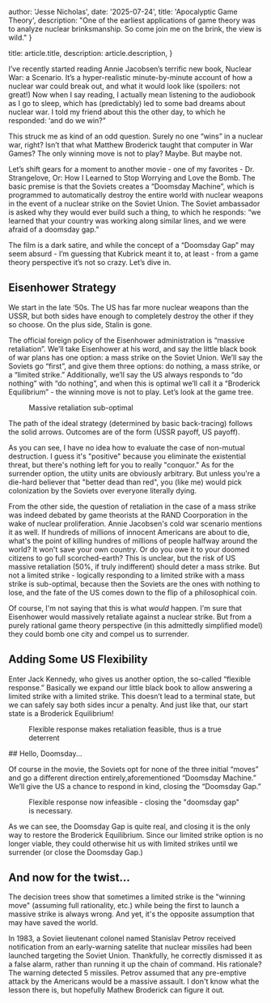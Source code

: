 
  author: 'Jesse Nicholas',
  date: '2025-07-24',
  title: 'Apocalyptic Game Theory',
  description:
    "One of the earliest applications of game theory was to analyze nuclear brinksmanship. So come join me on the brink, the view is wild."
}

  title: article.title,
  description: article.description,
}


I’ve recently started reading Annie Jacobsen’s terrific new book, Nuclear War: a Scenario. It’s a hyper-realistic minute-by-minute account of how a nuclear war could break out, and what it would look like (spoilers: not great!) Now when I say reading, I actually mean listening to the audiobook as I go to sleep, which has (predictably) led to some bad dreams about nuclear war. I told my friend about this the other day, to which he responded: ‘and do we win?”


This struck me as kind of an odd question. Surely no one “wins” in a nuclear war, right? Isn’t that what Matthew Broderick taught that computer in War Games? The only winning move is not to play? Maybe. But maybe not. 

Let’s shift gears for a moment to another movie - one of my favorites - Dr. Strangelove, Or: How I Learned to Stop Worrying and Love the Bomb. The basic premise is that the Soviets creates a “Doomsday Machine”, which is programmed to automatically destroy the entire world with nuclear weapons in the event of a nuclear strike on the Soviet Union. The Soviet ambassador is asked why they would ever build such a thing, to which he responds: “we learned that your country was working along similar lines, and we were afraid of a doomsday gap.” 

The film is a dark satire, and while the concept of a “Doomsday Gap” may seem absurd - I’m guessing that Kubrick meant it to, at least - from a game theory perspective it’s not so crazy. Let’s dive in. 
## Eisenhower Strategy

We start in the late ‘50s. The US has far more nuclear weapons than the USSR, but both sides have enough to completely destroy the other if they so choose. On the plus side, Stalin is gone. 

The official foreign policy of the Eisenhower administration is “massive retaliation”. We’ll take Eisenhower at his word, and say the little black book of war plans has one option: a mass strike on the Soviet Union. We’ll say the Soviets go “first”, and give them three options: do nothing, a mass strike, or a “limited strike.” Additionally, we’ll say the US always responds to “do nothing” with “do nothing”, and when this is optimal we’ll call it a “Broderick Equilibrium” - the winning move is not to play. Let’s look at the game tree. 
<figure>
<ThemeImage src={eisenhowerStrategy} darkSrc={darkEisenhowerStrategy} alt="" />
<figcaption style={{justifySelf:'center'}}>Massive retaliation sub-optimal</figcaption>
</figure>

The path of the ideal strategy (determined by basic back-tracing) follows the solid arrows. Outcomes are of the form (USSR payoff, US payoff). 

As you can see, I have no idea how to evaluate the case of non-mutual destruction. I guess it's "positive" because you eliminate the existential threat, but there's nothing left for you to really "conquor." As for the surrender option, the utiity units are obviously arbitrary. But unless you're a die-hard believer that "better dead than red", you (like me) would pick colonization by the Soviets over everyone literally dying.

From the other side, the question of retaliation in the case of a mass strike was indeed debated by game theorists at the RAND Coorporation in the wake of nuclear proliferation. Annie Jacobsen's cold war scenario mentions it as well. If hundreds of millions of innocent Americans are about to die, what's the point of killing hundres of millions of people halfway around the world? It won't save your own country. Or do you owe it to your doomed citizens to go full scorched-earth? This is unclear, but the risk of US massive retaliation (50%, if truly indifferent) should deter a mass strike. But not a limited strike - logically responding to a limited strike with a mass strike is sub-optimal, because then the Soviets are the ones with nothing to lose, and the fate of the US comes down to the flip of a philosophical coin.  

Of course, I'm not saying that this is what *would* happen. I'm sure that Eisenhower would massively retaliate against a nuclear strike. But from a purely rational game theory perspective (in this admittedly simplified model) they could bomb one city and compel us to surrender. 

## Adding Some US Flexibility 

Enter Jack Kennedy, who gives us another option, the so-called “flexible response.” Basically we expand our little black book to allow answering a limited strike with a limited strike. This doesn’t lead to a terminal state, but we can safely say both sides incur a penalty. And just like that, our start state is a Broderick Equilibrium! 

<figure>
<ThemeImage src={kennedyStrategy} darkSrc={darkKennedyStrategy} alt="" />
<figcaption style={{justifySelf:'center'}}>Flexible response makes retaliation feasible, thus is a true deterrent</figcaption>
</figure>
## Hello, Doomsday... 

Of course in the movie, the Soviets opt for none of the three initial “moves” and go a different direction entirely,aforementioned “Doomsday Machine.” We’ll give the US a chance to respond in kind, closing the “Doomsday Gap.” 

<figure>
<ThemeImage src={doomsdayStrategy} darkSrc={darkDoomsdayStrategy} alt="" />
<figcaption style={{justifySelf:'center'}}>Flexible response now infeasible - closing the "doomsday gap" is necessary.</figcaption>
</figure>
As we can see, the Doomsday Gap is quite real, and closing it is the only way to restore the Broderick Equilibrium. Since our limited strike option is no longer viable, they could otherwise hit us with limited strikes until we surrender (or close the Doomsday Gap.) 

## And now for the twist... 

The decision trees show that sometimes a limited strike is the "winning move" (assuming full rationality, etc.) while being the first to launch a massive strike is always wrong. And yet, it's the opposite assumption that may have saved the world. 

In 1983, a Soviet lieutenant colonel named Stanislav Petrov received notification from an early-warning satelite that nuclear missiles had been launched targeting the Soviet Union. Thankfully, he correctly dismissed it as a false alarm, rather than running it up the chain of command. His rationale? The warning detected 5 missiles. Petrov assumed that any pre-emptive attack by the Americans would be a massive assault. I don't know what the lesson there is, but hopefully Mathew Broderick can figure it out. 

